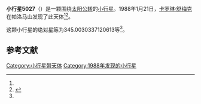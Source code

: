{{Infobox planet
| bgcolour = #FFFFC0
| name = 5027 Androgeos
| symbol = 
| image = 
| caption = 
| discovery = yes
| discovery_ref = 
| discoverer = [[卡罗琳·舒梅克|卡罗琳·舒梅克]]
| discovery_site = [[帕洛马山|帕洛马山]] 
| discovered = 1988年1月21日
| designations = yes
| mp_name = 
| named_after = 
| alt_names = 
| mp_category = [[特洛伊小行星|特洛伊小行星]]
| orbit_ref = <ref name="a">[http://ssd.jpl.nasa.gov/sbdb.cgi?sstr=5027 5027 Androgeos] {{Wayback|url=http://ssd.jpl.nasa.gov/sbdb.cgi?sstr=5027 |date=20201124011553 }}，小行星數據庫瀏覽器（JPL Small-Body Database Browser）－[[美国国家航空航天局|美国国家航空航天局]]喷气推进实验室</ref>
| epoch = 2456400.5 (2013年4月18日更新)
| aphelion = {{convert|5.652383834376991|AU|km|3|abbr=on|lk=out}}
| perihelion = {{convert|4.952719339102094|AU|km|3|abbr=on}}
| semimajor = {{convert|5.302551586739543|AU|km|3|abbr=on}}
| eccentricity = 0.065974322
| period = 4459.90677 [[日|日]]<br />12.21[[儒略年|儒略年]]
| avg_speed = 
| inclination = 31.44838892581529
| asc_node = 78.21804199549518
| mean_anomaly = 
| arg_peri = 345.0030337120613
| satellites = 
| physical_characteristics = yes
| dimensions = 
| mass = 
| density = 
| surface_grav = 
| escape_velocity = 
| sidereal_day = 
| axial_tilt = 
| pole_ecliptic_lat = 
| pole_ecliptic_lon = 
| albedo = 
| temperatures= 
| temp_name1 = 
| mean_temp_1 = 
| max_temp_1 = 
| temp_name2 = 
| max_temp_2 = 
| spectral_type = 
| abs_magnitude = 345.0030337120613
}}

'''小行星5027'''（{{lang-en|5027 Androgeos}}）是一颗围绕[[太阳|太阳]][[公转|公转]]的[[小行星|小行星]]。1988年1月21日，[[卡罗琳·舒梅克|卡罗琳·舒梅克]]在帕洛马山发现了此天体<ref name="a" /><ref>{{cite news|title=小行星列表|url=http://cfa-www.harvard.edu/iau/lists/NumberedMPs.txt|accessdate=2013-07-08|newspaper=哈佛大学|archive-date=2008-05-17|archive-url=https://web.archive.org/web/20080517010638/http://cfa-www.harvard.edu/iau/lists/NumberedMPs.txt|dead-url=no}}</ref>。

这颗小行星的[[绝对星等|绝对星等]]为345.0030337120613等<ref name="a" />。

==参考文献==
{{reflist}}
{{Minor Planet Number|[[小行星5026|小行星5026]]|[[小行星5028|小行星5028]]}}

{{小天体}}

[[Category:小行星带天体|Category:小行星带天体]]
[[Category:1988年发现的小行星|Category:1988年发现的小行星]]

{{asteroid-stub}}